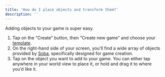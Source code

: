 ```yaml
---
title: 'How do I place objects and transform them?'
description: ''
---
```


Adding objects to your game is super easy. 

1. Tap on the “Create” button, then “Create new game” and choose your [template](https://wiki.soba.xyz/creating-your-game/general/what-template).
2. On the right-hand side of your screen, you'll find a wide array of objects provided by [Soba](soba.xyz), specifically designed for game creation.
3. Tap on the object you want to add to your game. You can either tap anywhere in your world view to place it, or hold and drag it to where you’d like it.
